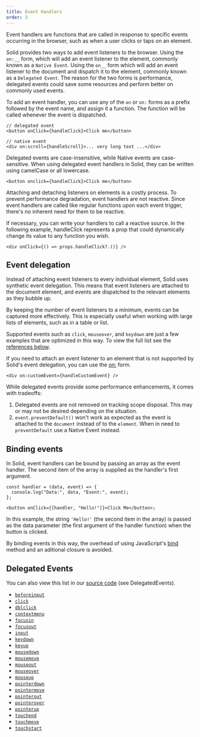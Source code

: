 ```yaml
---
title: Event Handlers
order: 3
---
```


Event handlers are functions that are called in response to specific events
occurring in the browser, such as when a user clicks or taps on an element.

Solid provides two ways to add event listeners to the browser. Using the `on:__`
form, which will add an event listener to the element, commonly known as a
`Native Event`. Using the `on__` form which will add an event listener to the
document and dispatch it to the element, commonly known as a `Delegated Event`.
The reason for the two forms is performance, delegated events could save some
resources and perform better on commonly used events.

To add an event handler, you can use any of the `on` or `on:` forms as a prefix
followed by the event name, and assign it a function. The function will be
called whenever the event is dispatched.

```tsx
// delegated event
<button onClick={handleClick}>Click me</button>

// native event
<div on:scroll={handleScroll}>... very long text ...</div>
```

Delegated events are case-insensitive, while Native events are case-sensitive.
When using delegated event handlers in Solid, they can be written using
camelCase or all lowercase.

```tsx
<button onclick={handleClick}>Click me</button>
```

<Callout type="tip" title="Event handlers are not reactive.">

Attaching and detaching listeners on elements is a costly process. To prevent
performance degradation, event handlers are not reactive. Since event handlers
are called like regular functions upon each event trigger, there's no inherent
need for them to be reactive.

If necessary, you can write your handlers to call a reactive source. In the
following example, handleClick represents a prop that could dynamically change
its value to any function you wish.

```tsx
<div onClick={() => props.handleClick?.()} />
```

</Callout>

## Event delegation

Instead of attaching event listeners to every individual element, Solid uses
synthetic event delegation. This means that event listeners are attached to the
document element, and events are dispatched to the relevant elements as they
bubble up.

By keeping the number of event listeners to a minimum, events can be captured
more effectively. This is especially useful when working with large lists of
elements, such as in a table or list.

Supported events such as `click`, `mouseover`, and `keydown` are just a few
examples that are optimized in this way. To view the full list see the
[references below](#delegated-events).

If you need to attach an event listener to an element that is not supported by
Solid's event delegation, you can use the
[on:](/reference/jsx-attributes/on-and-oncapture) form.

```tsx
<div on:customEvent={handleCustomEvent} />
```

<Callout type="caution">
  While delegated events provide some performance enhancements, it comes with tradeoffs:

1. Delegated events are not removed on tracking scope disposal. This may or may
   not be desired depending on the situation.
2. `event.preventDefault()` won't work as expected as the event is attached to
   the `document` instead of to the `element`. When in need to `preventDefault`
   use a Native Event instead.
   </Callout>

## Binding events

In Solid, event handlers can be bound by passing an array as the event handler.
The second item of the array is supplied as the handler's first argument.

```tsx
const handler = (data, event) => {
  console.log("Data:", data, "Event:", event);
};

<button onClick={[handler, "Hello!"]}>Click Me</button>;
```

In this example, the string `'Hello!'` (the second item in the array) is passed
as the data parameter (the first argument of the handler function) when the
button is clicked.

By binding events in this way, the overhead of using JavaScript's
[bind](https://developer.mozilla.org/en-US/docs/Web/JavaScript/Reference/Global_objects/Function/bind)
method and an aditional closure is avoided.

## Delegated Events

You can also view this list in our
[source code](https://github.com/ryansolid/dom-expressions/blob/main/packages/dom-expressions/src/constants.js)
(see DelegatedEvents).

- [`beforeinput`](https://developer.mozilla.org/en-US/docs/Web/API/Element/beforeinput_event)
- [`click`](https://developer.mozilla.org/en-US/docs/Web/API/HTMLElement/click)
- [`dblclick`](https://developer.mozilla.org/en-US/docs/Web/API/Element/dblclick_event)
- [`contextmenu`](https://developer.mozilla.org/en-US/docs/Web/API/Element/contextmenu_event)
- [`focusin`](https://developer.mozilla.org/en-US/docs/Web/API/Element/focusin_event)
- [`focusout`](https://developer.mozilla.org/en-US/docs/Web/API/Element/focusout_event)
- [`input`](https://developer.mozilla.org/en-US/docs/Web/API/Element/input_event)
- [`keydown`](https://developer.mozilla.org/en-US/docs/Web/API/Element/keydown_event)
- [`keyup`](https://developer.mozilla.org/en-US/docs/Web/API/Element/keyup_event)
- [`mousedown`](https://developer.mozilla.org/en-US/docs/Web/API/Element/mousedown_event)
- [`mousemove`](https://developer.mozilla.org/en-US/docs/Web/API/Element/mousemove_event)
- [`mouseout`](https://developer.mozilla.org/en-US/docs/Web/API/Element/mouseout_event)
- [`mouseover`](https://developer.mozilla.org/en-US/docs/Web/API/Element/mouseover_event)
- [`mouseup`](https://developer.mozilla.org/en-US/docs/Web/API/Element/mouseup_event)
- [`pointerdown`](https://developer.mozilla.org/en-US/docs/Web/API/Element/pointerdown_event)
- [`pointermove`](https://developer.mozilla.org/en-US/docs/Web/API/Element/pointermove_event)
- [`pointerout`](https://developer.mozilla.org/en-US/docs/Web/API/Element/pointerout_event)
- [`pointerover`](https://developer.mozilla.org/en-US/docs/Web/API/Element/pointerover_event)
- [`pointerup`](https://developer.mozilla.org/en-US/docs/Web/API/Element/pointerup_event)
- [`touchend`](https://developer.mozilla.org/en-US/docs/Web/API/Element/touchend_event)
- [`touchmove`](https://developer.mozilla.org/en-US/docs/Web/API/Element/touchmove_event)
- [`touchstart`](https://developer.mozilla.org/en-US/docs/Web/API/Element/touchstart_event)
